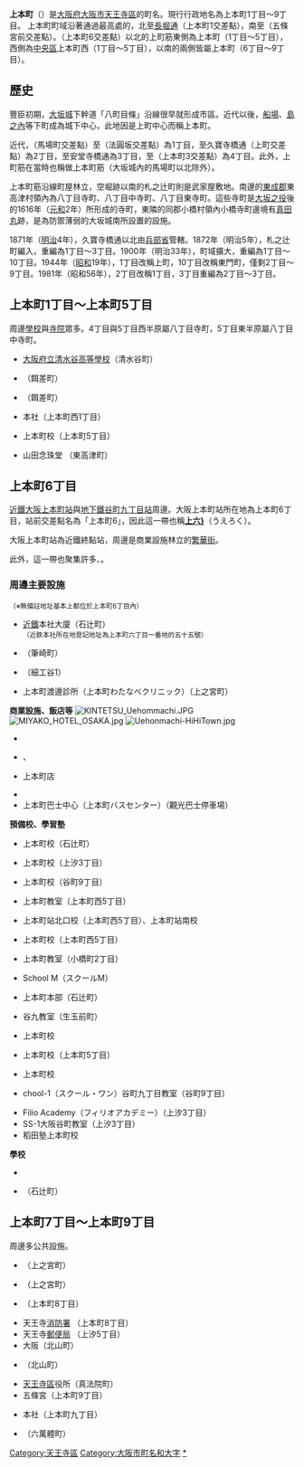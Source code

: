 {{Pathnav|日本|近畿地方|大阪府|大阪市|天王寺區|frame=1}}
'''上本町'''（{{jpn|j=上本町|hg=うえほんまち}}）是[[大阪府|大阪府]][[大阪市|大阪市]][[天王寺區|天王寺區]]的町名。現行行政地名為上本町1丁目～9丁目。 上本町町域沿著通過{{link-ja|上町台地|上町台地}}最高處的{{link-ja|上町筋|上町筋}}，北至[[長堀通|長堀通]]（上本町1交差點），南至{{link-ja|勝山通|勝山通}}（五條宮前交差點）。{{link-ja|千日前通|千日前通}}（上本町6交差點）以北的上町筋東側為上本町（1丁目～5丁目），西側為[[中央區_(大阪市)|中央區]]上本町西（1丁目～5丁目），以南的兩側皆屬上本町（6丁目～9丁目）。

==歷史==
豐臣初期，[[大坂城|大坂城]]下幹道「八町目條」沿線很早就形成市區。近代以後，[[船場_(大阪市)|船場]]、[[島之內|島之內]]等下町成為城下中心，此地因是上町中心而稱上本町。

近代，{{link-ja|本町通 (大阪市)|本町通 (大阪市)|內本町通}}（馬場町交差點）至{{link-ja|中央大通|中央大通|農人橋通}}（法圓坂交差點）為1丁目，至久寶寺橋通（上町交差點）為2丁目，至安堂寺橋通為3丁目，至{{link-ja|空堀商店街|空堀商店街|空堀跡}}（上本町3交差點）為4丁目。此外，上町筋在當時也稱做上本町筋（大坂城內的馬場町以北除外）。

上本町筋沿線町屋林立，空堀跡以南的札之辻町則是武家屋敷地。南邊的[[東成郡|東成郡]]東高津村領內為八丁目寺町、八丁目中寺町、八丁目東寺町。這些寺町是[[大坂之役|大坂之役]]後的1616年（[[元和_(日本)|元和]]2年）所形成的寺町，東隣的同郡小橋村領內小橋寺町邊境有[[真田丸|真田丸]]跡，是為防禦薄弱的大坂城南所設置的設施。

1871年（[[明治|明治]]4年），久寶寺橋通以北由[[兵部省|兵部省]]管轄。1872年（明治5年），札之辻町編入，重編為1丁目～3丁目。1900年（明治33年），町域擴大，重編為1丁目～10丁目。1944年（[[昭和|昭和]]19年），1丁目改稱上町，10丁目改稱東門町，僅剩2丁目～9丁目。1981年（昭和56年），2丁目改稱1丁目，3丁目重編為2丁目～3丁目。

==上本町1丁目～上本町5丁目==
周邊[[學校|學校]]與[[寺院|寺院]]眾多。4丁目與5丁目西半原屬八丁目寺町，5丁目東半原屬八丁目中寺町。

*[[大阪府立清水谷高等學校|大阪府立清水谷高等學校]]（清水谷町）
*{{link-ja|明星中學校、高等學校 (大阪府)|明星中学校・高等学校 (大阪府)|明星中學校、高等學校}}（餌差町）
*{{link-ja|大阪府立高津高等學校|大阪府立高津高等学校}}（餌差町）
*{{link-ja|SSK|エスエスケイ|SSK}}本社（上本町西1丁目）
*{{link-ja|馬渕教室|馬渕教室}}上本町校（上本町5丁目）
*山田念珠堂 （東高津町）

==上本町6丁目==
[[近畿日本鐵道|近鐵]][[大阪上本町站|大阪上本町站]]與[[大阪市營地下鐵|地下鐵]][[谷町九丁目站|谷町九丁目站]]周邊。大阪上本町站所在地為上本町6丁目，站前交差點名為「上本町6」，因此這一帶也稱'''[[上六|上六}]]'''（うえろく）。

大阪上本町站為近鐵終點站，周邊是商業設施林立的[[繁華街|繁華街]]。

此外，這一帶也聚集許多{{link-ja|預備校|予備校}}、{{link-ja|學習塾|学習塾}}。

===周邊主要設施===
<small>（※無備註地址基本上都位於上本町6丁目內）</small>
*[[近畿日本鐵道|近鐵]]本社大廈（石辻町） <small>（近鉄本社所在地登記地址為上本町六丁目一番地的五十五號）</small>
*{{link-ja|大阪紅十字醫院|大阪赤十字病院}}（筆崎町）
*{{link-ja|聖巴拿巴醫院|聖バルナバ病院}}（細工谷1）
*上本町渡邊診所（上本町わたなべクリニック）（上之宮町）

'''商業設施、飯店等'''
[[File:KINTETSU_Uehommachi.JPG|thumb]]
[[File:MIYAKO_HOTEL_OSAKA.jpg|thumb]]
[[File:Uehonmachi-HiHiTown.jpg|thumb]]
*{{link-ja|上本町Hi Hi Town|うえほんまちハイハイタウン}}
*{{link-ja|上本町YUFURA|上本町YUFURA}}、{{link-ja|新歌舞伎座 (大阪)|新歌舞伎座 (大阪)|新歌舞伎座}}
*{{link-ja|近鐵百貨店|近鉄百貨店}}上本町店
*{{link-ja|大阪喜來登都酒店|シェラトン都ホテル大阪}}
*上本町巴士中心（上本町バスセンター）（觀光巴士停車場）

'''預備校、學習塾'''
*{{link-ja|研伸館|研伸館}}上本町校（石辻町）
*{{link-ja|河合塾|河合塾}}上本町校（上汐3丁目）
*{{link-ja|駿台預備學校|駿台予備学校|駿台預備校}}上本町校（谷町9丁目）
*{{link-ja|Z會|Z会}}上本町教室（上本町西5丁目）
*{{link-ja|東進High School|東進ハイスクール|東進衛星預備校}}上本町站北口校（上本町西5丁目）、上本町站南校
*{{link-ja|日能研|日能研}}上本町校（上本町西5丁目）
*{{link-ja|關西進學Seminar|関西進学セミナー}}上本町教室（小橋町2丁目）
*School M（スクールM）
*{{link-ja|濱學園|浜学園}}上本町本部（石辻町）
*{{link-ja|希學園|希学園}}谷九教室（生玉前町）
*{{link-ja|Wao Corporation|Wao Corporation|能開中心}}上本町校
*{{link-ja|馬渕教室|馬渕教室}}上本町校（上本町5丁目）
*{{link-ja|FELIX|FELIX}}上本町校
*{{link-ja|京進|京進}}chool-1（スクール・ワン）谷町九丁目教室（谷町9丁目）
*Filio Academy（フィリオアカデミー）（上汐3丁目）
*SS-1大阪谷町教室（上汐3丁目）
*稻田塾上本町校

'''學校'''
*{{link-ja|大阪情報電腦專門學校|大阪情報コンピュータ専門学校}}
*{{link-ja|清風中學校、高等學校|清風中学校・高等学校}}（石辻町）

==上本町7丁目～上本町9丁目==
周邊多公共設施。

*{{link-ja|上宮中學校、高等學校|上宮中学校・高等学校}}（上之宮町）
*{{link-ja|大阪市立天王寺圖書館|大阪市立天王寺図書館}}（上之宮町）
*{{link-ja|大阪國際交流中心|大阪国際交流センター}}（上本町8丁目）
*天王寺[[消防署|消防署]] （上本町8丁目）
*天王寺[[郵便局|郵便局]] （上汐5丁目）
*大阪{{link-ja|警察醫院|警察病院}}（北山町）
*{{link-ja|大阪府立夕陽丘高等學校|大阪府立夕陽丘高等学校}}（北山町）
*[[天王寺區|天王寺區]]役所（真法院町）
*五條宮（上本町9丁目）
*{{link-ja|近鐵計程車|近鉄タクシー}}本社（上本町九丁目）
*{{link-ja|天王寺警察署|天王寺警察署}}（六萬體町）

{{大阪市之地域}}
{{DEFAULTSORT:uehonmachi}}
[[Category:天王寺區|Category:天王寺區]]
[[Category:大阪市町名和大字|Category:大阪市町名和大字]]
[[Category:上本町|*]]